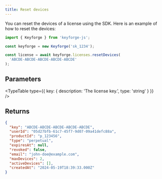 ```yaml
---
title: Reset devices
---
```


You can reset the devices of a license using the SDK. Here is an example of how to reset the devices:

```js
import { Keyforge } from 'keyforge-js';

const keyforge = new Keyforge('sk_1234');

const license = await keyforge.licenses.resetDevices(
  'ABCDE-ABCDE-ABCDE-ABCDE-ABCDE'
);
```

## Parameters

<TypeTable
  type={{ key: { description: 'The license key.', type: 'string' } }}
/>

## Returns

```json
{
  "key": "ABCDE-ABCDE-ABCDE-ABCDE-ABCDE",
  "userId": "05d27bfb-61c7-45f7-9d07-09a41defc88a",
  "productId": "p_123456",
  "type": "perpetual",
  "expiresAt": null,
  "revoked": false,
  "email": "john-doe@example.com",
  "maxDevices": 2,
  "activeDevices": [],
  "createdAt": "2024-05-19T18:39:33.000Z"
}
```
